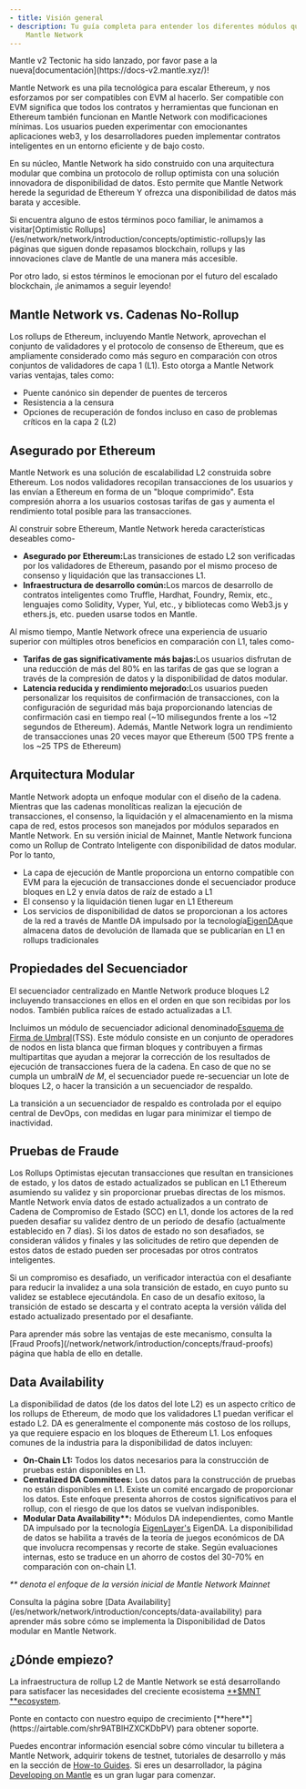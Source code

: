 ```yaml
---
- title: Visión general
- description: Tu guía completa para entender los diferentes módulos que componen
    Mantle Network
---
```


<Warning>
  Mantle v2 Tectonic ha sido lanzado, por favor pase a la nueva[documentación](https://docs-v2.mantle.xyz/)!
</Warning>

Mantle Network es una pila tecnológica para escalar Ethereum, y nos esforzamos por ser compatibles con EVM al hacerlo. Ser compatible con EVM significa que todos los contratos y herramientas que funcionan en Ethereum también funcionan en Mantle Network con modificaciones mínimas. Los usuarios pueden experimentar con emocionantes aplicaciones web3, y los desarrolladores pueden implementar contratos inteligentes en un entorno eficiente y de bajo costo.

En su núcleo, Mantle Network ha sido construido con una arquitectura modular que combina un protocolo de rollup optimista con una solución innovadora de disponibilidad de datos. Esto permite que Mantle Network herede la seguridad de Ethereum Y ofrezca una disponibilidad de datos más barata y accesible.

<Info>
  Si encuentra alguno de estos términos poco familiar, le animamos a visitar[Optimistic Rollups](/es/network/network/introduction/concepts/optimistic-rollups)y las páginas que siguen donde repasamos blockchain, rollups y las innovaciones clave de Mantle de una manera más accesible.

  Por otro lado, si estos términos le emocionan por el futuro del escalado blockchain, ¡le animamos a seguir leyendo!
</Info>

## Mantle Network vs. Cadenas No-Rollup

Los rollups de Ethereum, incluyendo Mantle Network, aprovechan el conjunto de validadores y el protocolo de consenso de Ethereum, que es ampliamente considerado como más seguro en comparación con otros conjuntos de validadores de capa 1 (L1). Esto otorga a Mantle Network varias ventajas, tales como:

* Puente canónico sin depender de puentes de terceros
* Resistencia a la censura
* Opciones de recuperación de fondos incluso en caso de problemas críticos en la capa 2 (L2)

## Asegurado por Ethereum

Mantle Network es una solución de escalabilidad L2 construida sobre Ethereum. Los nodos validadores recopilan transacciones de los usuarios y las envían a Ethereum en forma de un "bloque comprimido". Esta compresión ahorra a los usuarios costosas tarifas de gas y aumenta el rendimiento total posible para las transacciones.

Al construir sobre Ethereum, Mantle Network hereda características deseables como-

* **Asegurado por Ethereum:**&#x4C;as transiciones de estado L2 son verificadas por los validadores de Ethereum, pasando por el mismo proceso de consenso y liquidación que las transacciones L1.
* **Infraestructura de desarrollo común:**&#x4C;os marcos de desarrollo de contratos inteligentes como Truffle, Hardhat, Foundry, Remix, etc., lenguajes como Solidity, Vyper, Yul, etc., y bibliotecas como Web3.js y ethers.js, etc. pueden usarse todos en Mantle.

Al mismo tiempo, Mantle Network ofrece una experiencia de usuario superior con múltiples otros beneficios en comparación con L1, tales como-

* **Tarifas de gas significativamente más bajas:**&#x4C;os usuarios disfrutan de una reducción de más del 80% en las tarifas de gas que se logran a través de la compresión de datos y la disponibilidad de datos modular.
* **Latencia reducida y rendimiento mejorado:**&#x4C;os usuarios pueden personalizar los requisitos de confirmación de transacciones, con la configuración de seguridad más baja proporcionando latencias de confirmación casi en tiempo real (\~10 milisegundos frente a los \~12 segundos de Ethereum). Además, Mantle Network logra un rendimiento de transacciones unas 20 veces mayor que Ethereum (500 TPS frente a los \~25 TPS de Ethereum)

## Arquitectura Modular

Mantle Network adopta un enfoque modular con el diseño de la cadena. Mientras que las cadenas monolíticas realizan la ejecución de transacciones, el consenso, la liquidación y el almacenamiento en la misma capa de red, estos procesos son manejados por módulos separados en Mantle Network. En su versión inicial de Mainnet, Mantle Network funciona como un Rollup de Contrato Inteligente con disponibilidad de datos modular. Por lo tanto,

* La capa de ejecución de Mantle proporciona un entorno compatible con EVM para la ejecución de transacciones donde el secuenciador produce bloques en L2 y envía datos de raíz de estado a L1
* El consenso y la liquidación tienen lugar en L1 Ethereum
* Los servicios de disponibilidad de datos se proporcionan a los actores de la red a través de Mantle DA impulsado por la tecnología[EigenDA](https://eigenlayer.xyz)que almacena datos de devolución de llamada que se publicarían en L1 en rollups tradicionales

## Propiedades del Secuenciador

El secuenciador centralizado en Mantle Network produce bloques L2 incluyendo transacciones en ellos en el orden en que son recibidas por los nodos. También publica raíces de estado actualizadas a L1.

Incluimos un módulo de secuenciador adicional denominado[Esquema de Firma de Umbral](/network/network/introduction/concepts/threshold-signature-scheme)(TSS). Este módulo consiste en un conjunto de operadores de nodos en lista blanca que firman bloques y contribuyen a firmas multipartitas que ayudan a mejorar la corrección de los resultados de ejecución de transacciones fuera de la cadena. En caso de que no se cumpla un umbral*N de M*, el secuenciador puede re-secuenciar un lote de bloques L2, o hacer la transición a un secuenciador de respaldo.

<Info>
  La transición a un secuenciador de respaldo es controlada por el equipo central de DevOps, con medidas en lugar para minimizar el tiempo de inactividad.
</Info>

## Pruebas de Fraude

Los Rollups Optimistas ejecutan transacciones que resultan en transiciones de estado, y los datos de estado actualizados se publican en L1 Ethereum asumiendo su validez y sin proporcionar pruebas directas de los mismos. Mantle Network envía datos de estado actualizados a un contrato de Cadena de Compromiso de Estado (SCC) en L1, donde los actores de la red pueden desafiar su validez dentro de un período de desafío (actualmente establecido en 7 días). Si los datos de estado no son desafiados, se consideran válidos y finales y las solicitudes de retiro que dependen de estos datos de estado pueden ser procesadas por otros contratos inteligentes.

Si un compromiso es desafiado, un verificador interactúa con el desafiante para reducir la invalidez a una sola transición de estado, en cuyo punto su validez se establece ejecutándola. En caso de un desafío exitoso, la transición de estado se descarta y el contrato acepta la versión válida del estado actualizado presentado por el desafiante.

<Info>
  Para aprender más sobre las ventajas de este mecanismo, consulta la [Fraud Proofs](/network/network/introduction/concepts/fraud-proofs) página que habla de ello en detalle.
</Info>

## Data Availability

La disponibilidad de datos (de los datos del lote L2) es un aspecto crítico de los rollups de Ethereum, de modo que los validadores L1 puedan verificar el estado L2. DA es generalmente el componente más costoso de los rollups, ya que requiere espacio en los bloques de Ethereum L1. Los enfoques comunes de la industria para la disponibilidad de datos incluyen:

* **On-Chain L1:** Todos los datos necesarios para la construcción de pruebas están disponibles en L1.
* **Centralized DA Committees:** Los datos para la construcción de pruebas no están disponibles en L1. Existe un comité encargado de proporcionar los datos. Este enfoque presenta ahorros de costos significativos para el rollup, con el riesgo de que los datos se vuelvan indisponibles.
* **Modular Data Availability\*\*:** Módulos DA independientes, como Mantle DA impulsado por la tecnología [EigenLayer's](https://www.eigenlayer.xyz/) EigenDA. La disponibilidad de datos se habilita a través de la teoría de juegos económicos de DA que involucra recompensas y recorte de stake. Según evaluaciones internas, esto se traduce en un ahorro de costos del 30-70% en comparación con on-chain L1.

*\*\* denota el enfoque de la versión inicial de Mantle Network Mainnet*

<Info>
  Consulta la página sobre [Data Availability](/es/network/network/introduction/concepts/data-availability) para aprender más sobre cómo se implementa la Disponibilidad de Datos modular en Mantle Network.
</Info>

## ¿Dónde empiezo?

La infraestructura de rollup L2 de Mantle Network se está desarrollando para satisfacer las necesidades del creciente ecosistema [\*\*\$MNT \*\*ecosystem](https://mantle.xyz).

<Info>
  Ponte en contacto con nuestro equipo de crecimiento [**here**](https://airtable.com/shr9ATBlHZXCKDbPV) para obtener soporte.
</Info>

Puedes encontrar información esencial sobre cómo vincular tu billetera a Mantle Network, adquirir tokens de testnet, tutoriales de desarrollo y más en la sección de [How-to Guides](/network/network/introduction/how-to-guides). Si eres un desarrollador, la página [Developing on Mantle](/network/network/for-devs/developing-on-mantle) es un gran lugar para comenzar.
